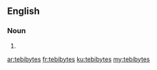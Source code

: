 ==English==

===Noun===
{{head|en|plural}}

# {{plural of|tebibyte|lang=en}}

[[ar:tebibytes]]
[[fr:tebibytes]]
[[ku:tebibytes]]
[[my:tebibytes]]